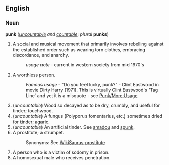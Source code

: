 ==English==
===Noun===
'''punk''' (''[[uncountable]] and [[countable]]''; ''plural'' '''punks''')

#A social and musical movement that primarily involves rebelling against the established order such as wearing torn clothes, embracing discordance, and anarchy.
#:''usage note'' - current in western society from mid 1970's
#A worthless person.
#:''Famous usage'' - "Do you feel lucky, punk?" - Clint Eastwood in movie Dirty Harry (1971). This is virtually Clint Eastwood's 'Tag Line' and yet it is a misquote - see [[Punk/More:Usage]]
#(''uncountable'') Wood so decayed as to be dry, crumbly, and useful for tinder; touchwood.
#(''uncountable'') A fungus (Polyporus fomentarius, etc.) sometimes dried for tinder; agaric.
#(''uncountable'') An artificial tinder. See [[amadou]] and [[spunk]].
#A prostitute; a strumpet.
#:Synonyms: See [[WikiSaurus:prostitute]]
#A person who is a victim of sodomy in prison.
#A homosexual male who receives penetration.